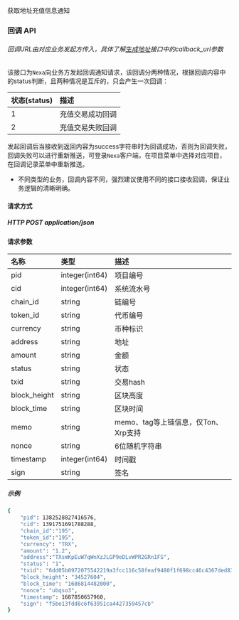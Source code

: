获取地址充值信息通知
### 回调 API
###### 回调URL由对应业务发起方传入，具体了解[生成地址](/docs/API参考/创建地址)接口中的callback_url参数
该接口为```Nexa```向业务方发起回调通知请求，该回调分两种情况，根据回调内容中的status判断，且两种情况是互斥的，只会产生一次回调：

| 状态(status) | 描述               |
| :----------- | :----------------- |
| 1            | 充值交易成功回调   |
| 2            | 充值交易失败回调   |

发起回调后当接收到返回内容为success字符串时为回调成功，否则为回调失败，回调失败可以进行重新推送，可登录```Nexa```客户端，在项目菜单中选择对应项目，在回调记录菜单中重新推送。
- 不同类型的业务，回调内容不同，强烈建议使用不同的接口接收回调，保证业务逻辑的清晰明确。
#### 请求方式
##### HTTP POST application/json
#### 请求参数
| 名称         | 类型            | 描述                                           |
| :----------- | :-------------- | :--------------------------------------------- |
| pid          | integer(int64)   | 项目编号                                       |
| cid          | integer(int64)   | 系统流水号                                     |
| chain_id     | string          | 链编号                                         |
| token_id     | string          | 代币编号                                       |
| currency     | string          | 币种标识                                       |
| address      | string          | 地址                                           |
| amount       | string          | 金额                                           |
| status       | string          | 状态                                           |
| txid         | string          | 交易hash                                       |
| block_height | string          | 区块高度                                       |
| block_time   | string          | 区块时间                                       |
| memo         | string          | memo、tag等上链信息，仅Ton、Xrp支持            |
| nonce        | string          | 6位随机字符串                                  |
| timestamp    | integer(int64)   | 时间戳                                         |
| sign         | string          | 签名                                           |
##### 示例
```bash
{
    "pid": 1382528827416576,
    "cid": 1391751691788288,
    "chain_id":"195",
    "token_id":"195",
    "currency": "TRX",
    "amount": "1.2",
    "address":"TXsmKpEuW7qWnXzJLGP9eDLvWPR2GRn1FS",
    "status": "1",
    "txid": "6dd05b0972075542219a3fcc116c58feaf9480f1f698cc46c4367ded83955cfd",
    "block_height": "34527604",
    "block_time": "1686814482000",
    "nonce": "ubqso3",
    "timestamp": 1687850657960,
    "sign": "f5be13fdd8c6f63951ca4427359457cb"
}
```